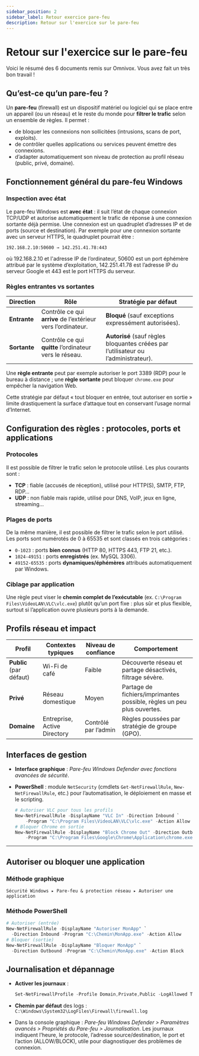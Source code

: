 ```yaml
---
sidebar_position: 2
sidebar_label: Retour exercice pare-feu
description: Retour sur l'exercice sur le pare-feu
---
```


# Retour sur l'exercice sur le pare-feu

Voici le résumé des 6 documents remis sur Omnivox. Vous avez fait un très bon
travail !

## Qu’est-ce qu’un pare-feu ?

Un **pare-feu** (firewall) est un dispositif matériel ou logiciel qui se place
entre un appareil (ou un réseau) et le reste du monde pour **filtrer le
trafic** selon un ensemble de règles. Il permet :

* de bloquer les connexions non sollicitées (intrusions, scans de port, exploits).
* de contrôler quelles applications ou services peuvent émettre des connexions.
* d’adapter automatiquement son niveau de protection au profil réseau (public, privé, domaine).


## Fonctionnement général du pare-feu Windows

### Inspection avec état

Le pare-feu Windows est **avec état** : il suit l’état de chaque connexion
TCP/UDP et autorise automatiquement le trafic de réponse à une connexion
sortante déjà permise. Une connexion est un quadruplet d’adresses IP et de ports
(source et destination). Par exemple pour une connexion sortante avec un serveur
HTTPS, le quadruplet pourrait être :

```
192.168.2.10:50600 → 142.251.41.78:443
```

où 192.168.2.10 et l'adresse IP de l’ordinateur, 50600 est un port éphémère
attribué par le système d’exploitation, 142.251.41.78 est l’adresse IP du
serveur Google et 443 est le port HTTPS du serveur. 

### Règles entrantes vs sortantes

| Direction    | Rôle                                                         | Stratégie par défaut                                                                |
| ------------ | ------------------------------------------------------------ | ----------------------------------------------------------------------------------- |
| **Entrante** | Contrôle ce qui **arrive** de l’extérieur vers l’ordinateur. | **Bloqué** (sauf exceptions expressément autorisées).                               |
| **Sortante** | Contrôle ce qui **quitte** l’ordinateur vers le réseau.      | **Autorisé** (sauf règles bloquantes créées par l’utilisateur ou l’administrateur). |

Une **règle entrante** peut par exemple autoriser le port 3389 (RDP) pour le
bureau à distance ; une **règle sortante** peut bloquer `chrome.exe` pour
empêcher la navigation Web.

Cette stratégie par défaut « tout bloquer en entrée, tout autoriser en sortie » limite
drastiquement la surface d’attaque tout en conservant l’usage normal
d’Internet.

## Configuration des règles : protocoles, ports et applications

### Protocoles

Il est possible de filtrer le trafic selon le protocole utilisé. Les plus
courants sont :

* **TCP** : fiable (accusés de réception), utilisé pour HTTP(S), SMTP, FTP, RDP…
* **UDP** : non fiable mais rapide, utilisé pour DNS, VoIP, jeux en ligne, streaming…

### Plages de ports

De la même manière, il est possible de filtrer le trafic selon le port
utilisé. Les ports sont numérotés de 0 à 65535 et sont classés en trois
catégories :

* `0-1023` : ports **bien connus** (HTTP 80, HTTPS 443, FTP 21, etc.).
* `1024-49151` : ports **enregistrés** (ex. MySQL 3306).
* `49152-65535` : ports **dynamiques/éphémères** attribués automatiquement par Windows.

### Ciblage par application

Une règle peut viser le **chemin complet de l’exécutable** (ex. `C:\Program Files\VideoLAN\VLC\vlc.exe`) plutôt qu’un port fixe : plus sûr et plus flexible, surtout si l’application ouvre plusieurs ports à la demande.


## Profils réseau et impact

| Profil                  | Contextes typiques           | Niveau de confiance  | Comportement                                                           |
| ----------------------- | ---------------------------- | -------------------- | ---------------------------------------------------------------------- |
| **Public** (par défaut) | Wi-Fi de café                | Faible               | Découverte réseau et partage désactivés, filtrage sévère.              |
| **Privé**               | Réseau domestique            | Moyen                | Partage de fichiers/imprimantes possible, règles un peu plus ouvertes. |
| **Domaine**             | Entreprise, Active Directory | Contrôlé par l’admin | Règles poussées par stratégie de groupe (GPO).                         |


## Interfaces de gestion

* **Interface graphique** : *Pare-feu Windows Defender avec fonctions avancées de sécurité*.
* **PowerShell** : module `NetSecurity` (cmdlets `Get-NetFirewallRule`, `New-NetFirewallRule`, etc.) pour l’automatisation, le déploiement en masse et le scripting.

  ```powershell
  # Autoriser VLC pour tous les profils
  New-NetFirewallRule -DisplayName "VLC In" -Direction Inbound `
      -Program "C:\Program Files\VideoLAN\VLC\vlc.exe" -Action Allow -Profile Any
  # Bloquer Chrome en sortie
  New-NetFirewallRule -DisplayName "Block Chrome Out" -Direction Outbound `
      -Program "C:\Program Files\Google\Chrome\Application\chrome.exe" -Action Block
  ```

---

## Autoriser ou bloquer une application

### Méthode graphique

```
Sécurité Windows ▸ Pare-feu & protection réseau ▸ Autoriser une application
```

### Méthode PowerShell

```powershell
# Autoriser (entrée)
New-NetFirewallRule -DisplayName "Autoriser MonApp" `
  -Direction Inbound -Program "C:\Chemin\MonApp.exe" -Action Allow
# Bloquer (sortie)
New-NetFirewallRule -DisplayName "Bloquer MonApp" `
  -Direction Outbound -Program "C:\Chemin\MonApp.exe" -Action Block
```


## Journalisation et dépannage

* **Activer les journaux** :

  ```powershell
  Set-NetFirewallProfile -Profile Domain,Private,Public -LogAllowed True -LogBlocked True
  ```
* **Chemin par défaut** des logs :
  `C:\Windows\System32\LogFiles\Firewall\firewall.log`
* Dans la console graphique : *Pare-feu Windows Defender > Paramètres avancés >
  Propriétés du Pare-feu > Journalisation*. Les journaux indiquent l’heure, le
  protocole, l’adresse source/destination, le port et l’action (ALLOW/BLOCK),
  utile pour diagnostiquer des problèmes de connexion.
